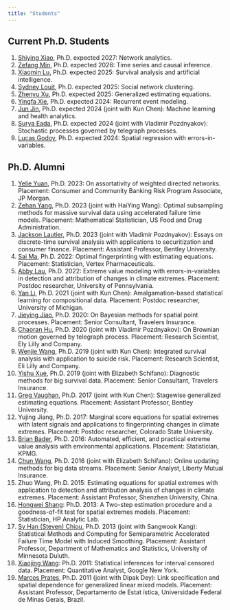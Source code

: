 ```yaml
---
title: "Students"
---
```


## Current Ph.D. Students

1. [Shiying Xiao](http://shiying-xiao.com), Ph.D. expected 2027: Network analytics.
1. [Zefang Min](https://zefangm.github.io/zfpw/), Ph.D. expected 2026: Time series and causal inference.
1. [Xiaomin Lu](https://xiaomin001.github.io/mysite/), Ph.D. expected 2025: Survival analysis and artificial intelligence.
1. [Sydney Louit](https://www.linkedin.com/in/sydney-louit-810538192/), Ph.D. expected 2025: Social network clustering.
1. [Zhenyu Xu](https://zhenyu1029.github.io), Ph.D. expected 2025: Generalized estimating equations.
1. [Yingfa Xie](https://www.linkedin.com/in/yingfa-xie-1ba57314a/), Ph.D. expected 2024: Recurrent event modeling.
1. [Jun Jin](https://www.linkedin.com/in/jun-jin-7714701b8/), Ph.D. expected 2024 (joint with Kun Chen): Machine learning and health analytics.
1. [Surya Eada](https://www.linkedin.com/in/surya-teja-eada-76b78229/), Ph.D. expected 2024 (joint with Vladimir Pozdnyakov): Stochastic processes governed by telegraph processes.
1. [Lucas Godoy](https://lcgodoy.me), Ph.D. expected 2024: Spatial regression with errors-in-variables.


## Ph.D. Alumni

1. [Yelie Yuan](https://www.linkedin.com/in/yelie-yuan-65123721b/), Ph.D. 2023: On assortativity of weighted directed networks. Placement: Consumer and Community Banking Risk Program Associate, JP Morgan.
1. [Zehan Yang](https://www.linkedin.com/in/zehan/), Ph.D. 2023 (joint with HaiYing Wang): Optimal subsampling methods for massive survival data using accelerated failure time models. Placement: Mathematical Statistician, US Food and Drug Administration.
1. [Jackson Lautier](https://jacksonlautier.com), Ph.D. 2023 (joint with Vladimir Pozdnyakov): Essays on discrete-time survival analysis with applications to securitization and consumer finance. Placement: Assistant Professor, Bentley University.
1. [Sai Ma](https://www.linkedin.com/in/sai-ma-uconn/), Ph.D. 2022: Optimal fingerprinting with estimating equations. Placement: Statistician, Vertex Pharmaceuticals.
1. [Abby Lau](https://www.linkedin.com/in/yuen-tsz-abby-lau-400a49a4/), Ph.D. 2022: Extreme value modeling with errors-in-variables in detection and attribution of changes in climate extremes. Placement: Postdoc researcher, University of Pennsylvania.
1. [Yan Li](https://yanlistat.com), Ph.D. 2021 (joint with Kun Chen): Amalgamation-based statistical learning for compositional data. Placement: Postdoc researcher, University of Michigan.
1. [Jieying Jiao](https://www.linkedin.com/in/jieying-jiao-217b3b128/), Ph.D. 2020: On Bayesian methods for spatial point processes. Placement: Senior Consultant, Travelers Insurance.
1. [Chaoran Hu](https://www.linkedin.com/in/chaoranhu/), Ph.D. 2020 (joint with Vladimir Pozdnyakov): On Brownian motion governed by telegraph process. Placement: Research Scientist, Ely Lilly and Company.
1. [Wenjie Wang](https://wwenjie.org), Ph.D. 2019 (joint with Kun Chen): Integrated survival analysis with application to suicide risk. Placement: Research Scientist, Eli Lilly and Company.
1. [Yishu Xue](https://yxue-me.com), Ph.D. 2019 (joint with Elizabeth Schifano): Diagnostic methods for big survival data. Placement: Senior Consultant, Travelers Insurance.
1. [Greg Vaughan](https://www.linkedin.com/in/greg-vaughan-16902922/), Ph.D. 2017 (joint with Kun Chen): Stagewise generalized estimating equations. Placement: Assistant Professor, Bentley University.
1. Yujing Jiang, Ph.D. 2017: Marginal score equations for spatial extremes with latent signals and applications to fingerprinting changes in climate extremes. Placement: Postdoc researcher, Colorado State University.
1. [Brian Bader](https://www.linkedin.com/in/brianbader1/), Ph.D. 2016: Automated, efficient, and practical extreme value analysis with environmental applications. Placement: Statistician, KPMG.
1. [Chun Wang](https://www.linkedin.com/in/chun-wang-0978674b/), Ph.D. 2016 (joint with Elizabeth Schifano): Online updating methods for big data streams. Placement: Senior Analyst, Liberty Mutual Insurance.
1. Zhuo Wang, Ph.D. 2015: Estimating equations for spatial extremes with application to detection and attribution analysis of changes in climate extremes. Placement: Assistant Professor, Shenzhen University, China.
1. [Hongwei Shang](https://www.linkedin.com/in/hongwei-shang-a38a9029/): Ph.D. 2013: A Two-step estimation procedure and a goodness-of-fit test for spatial extremes models. Placement: Statistician, HP Analytic Lab.
1. [Sy Han (Steven) Chiou](https://www.sychiou.com), Ph.D. 2013 (joint with Sangwook Kang): Statistical Methods and Computing for Semiparametric Accelerated Failure Time Model with Induced Smoothing. Placement: Assistant Professor, Department of Mathematics and Statistics, University of Minnesota Duluth.
1. [Xiaojing Wang](https://www.linkedin.com/in/xiaojingw/): Ph.D. 2011: Statistical inferences for interval censored data. Placement: Quantitative Analyst, Google New York.
1. [Marcos Prates](https://www.est.ufmg.br/~marcosop/), Ph.D. 2011 (joint with Dipak Dey): Link specification and spatial dependence for generalized linear mixed models. Placement: Assistant Professor, Departamento de Estat ́ıstica, Universidade Federal de Minas Gerais, Brazil.
